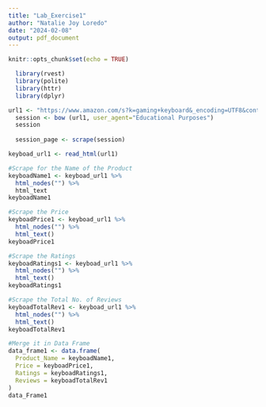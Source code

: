 ```yaml
---
title: "Lab_Exercise1"
author: "Natalie Joy Loredo"
date: "2024-02-08"
output: pdf_document
---
```


```r
knitr::opts_chunk$set(echo = TRUE)
```

```r

  library(rvest)
  library(polite)
  library(httr)
  library(dplyr)

url1 <- "https://www.amazon.com/s?k=gaming+keyboard&_encoding=UTF8&content-id=amzn1.sym.12129333-2117-4490-9c17-6d31baf0582a&pd_rd_r=e3298ce5-274c-4a84-bef0-2e6b17f5614d&pd_rd_w=ORmrN&pd_rd_wg=5GB7v&pf_rd_p=12129333-2117-4490-9c17-6d31baf0582a&pf_rd_r=76D1QRTBMD0VDYY442YN&ref=pd_gw_unk"
  session <- bow (url1, user_agent="Educational Purposes")
  session
 
  session_page <- scrape(session)
```
```r
keyboad_url1 <- read_html(url1)

#Scrape for the Name of the Product
keyboadName1 <- keyboad_url1 %>%
  html_nodes("") %>%
  html_text
keyboadName1

#Scrape the Price
keyboadPrice1 <- keyboad_url1 %>%
  html_nodes("") %>%
  html_text()
keyboadPrice1

#Scrape the Ratings
keyboadRatings1 <- keyboad_url1 %>%
  html_nodes("") %>%
  html_text()
keyboadRatings1

#Scrape the Total No. of Reviews
keyboadTotalRev1 <- keyboad_url1 %>%
  html_nodes("") %>%
  html_text()
keyboadTotalRev1

#Merge it in Data Frame
data_frame1 <- data.frame(
  Product_Name = keyboadName1,
  Price = keyboadPrice1,
  Ratings = keyboadRatings1,
  Reviews = keyboadTotalRev1
)
data_Frame1
```


